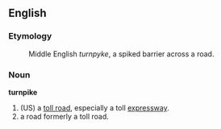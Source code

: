 ==English==

===Etymology===
:Middle English ''turnpyke'', a spiked barrier across a road.
===Noun===
'''turnpike'''

#(US) a [[toll road]], especially a toll [[expressway]].
#a road formerly a toll road.
